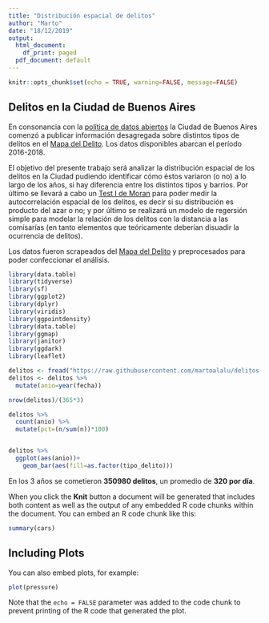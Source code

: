 ```yaml
---
title: "Distribución espacial de delitos"
author: "Marto"
date: "18/12/2019"
output:
  html_document: 
    df_print: paged
  pdf_document: default
---
```


```r
knitr::opts_chunk$set(echo = TRUE, warning=FALSE, message=FALSE)
```

## Delitos en la Ciudad de Buenos Aires

En consonancia con la [política de datos abiertos](http://rpubs.com/martinalalu/centralidades-comerciales) la Ciudad de Buenos Aires comenzó a publicar información desagregada sobre distintos tipos de delitos en el [Mapa del Delito](https://mapa.seguridadciudad.gob.ar/). Los datos disponibles abarcan el período 2016-2018.

El objetivo del presente trabajo será analizar la distribución espacial de los delitos en la Ciudad pudiendo identificar cómo éstos variaron (o no) a lo largo de los años, si hay diferencia entre los distintos tipos y barrios. Por último se llevará a cabo un [Test I de Moran](https://es.wikipedia.org/wiki/I_de_Moran) para poder medir la autocorrelación espacial de los delitos, es decir si su distribución es producto del azar o no; y por último se realizará un modelo de regersión simple para modelar la relación de los delitos con la distancia a las comisarías (en tanto elementos que teóricamente deberían disuadir la ocurrencia de delitos).

Los datos fueron scrapeados del [Mapa del Delito](https://mapa.seguridadciudad.gob.ar/) y preprocesados para poder confeccionar el análisis.


```r
library(data.table)
library(tidyverse)
library(sf)
library(ggplot2)
library(dplyr)
library(viridis)
library(ggpointdensity)
library(data.table)
library(ggmap)
library(janitor)
library(ggdark)
library(leaflet)

delitos <- fread("https://raw.githubusercontent.com/martoalalu/delitos-caba/master/data/delitos.csv")
delitos <- delitos %>% 
  mutate(anio=year(fecha))

nrow(delitos)/(365*3)

delitos %>% 
  count(anio) %>% 
  mutate(pct=(n/sum(n))*100)


delitos %>% 
  ggplot(aes(anio))+
    geom_bar(aes(fill=as.factor(tipo_delito)))
```

En los 3 años se cometieron **350980 delitos**, un promedio de **320 por día**.

When you click the **Knit** button a document will be generated that includes both content as well as the output of any embedded R code chunks within the document. You can embed an R code chunk like this:

```r
summary(cars)
```

## Including Plots

You can also embed plots, for example:

```r
plot(pressure)
```

Note that the `echo = FALSE` parameter was added to the code chunk to prevent printing of the R code that generated the plot.

